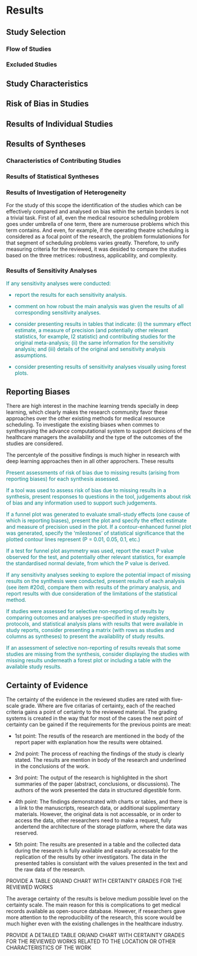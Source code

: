 # Results

## Study Selection

### Flow of Studies

### Excluded Studies
    

## Study Characteristics


## Risk of Bias in Studies


## Results of Individual Studies


## Results of Syntheses

### Characteristics of Contributing Studies

### Results of Statistical Syntheses

### Results of Investigation of Heterogeneity

For the study of this scope the identification of the studies which can be effectively compared and analysed on bias within the sertain borders is not a trivial task. First of all, even the medical resource scheduling problem goes under umbrella of one term, there are numerouse problems which this term contains. And even, for example, if the operating theatre scheduling is considered as a focal point of the research, the problem formulationions for that segment of scheduling problems varies greatly. Therefore, to unify measuring criteria for the reviewed, it was desided to compare the studies based on the three metrices: robustness, applicability, and complexity. 




### Results of Sensitivity Analyses

<div style="color: teal;">

If any sensitivity analyses were conducted:

- report the results for each sensitivity analysis.

- comment on how robust the main analysis was given the results of all corresponding sensitivity analyses.

- consider presenting results in tables that indicate: (i) the summary effect estimate, a measure of precision (and potentially other relevant statistics, for example, I2 statistic) and contributing studies for the original meta-analysis; (ii) the same information for the sensitivity analysis; and (iii) details of the original and sensitivity analysis assumptions.

- consider presenting results of sensitivity analyses visually using forest plots.

</div>


## Reporting Biases

There are high interest in the machine learning trends specially in deep learning, which clearly makes the research community favor these approaches over the other existing methods for medical resource scheduling. To investigate the existing biases when commes to synthesysing the advance computational system to support desicions of the healthcare managers the availability and the type of the outcomes of the studies are considered.

The percentyle of the possitive findings is much higher in research with deep learning approaches then in all other approchers. These results 

<div style="color: teal;">

Present assessments of risk of bias due to missing results (arising from reporting biases) for each synthesis assessed.

If a tool was used to assess risk of bias due to missing results in a synthesis, present responses to questions in the tool, judgements about risk of bias and any information used to support such judgements.

If a funnel plot was generated to evaluate small-study effects (one cause of which is reporting biases), present the plot and specify the effect estimate and measure of precision used in the plot. If a contour-enhanced funnel plot was generated, specify the ‘milestones’ of statistical significance that the plotted contour lines represent (P = 0.01, 0.05, 0.1, etc.)

If a test for funnel plot asymmetry was used, report the exact P value observed for the test, and potentially other relevant statistics, for example the standardised normal deviate, from which the P value is derived.

If any sensitivity analyses seeking to explore the potential impact of missing results on the synthesis were conducted, present results of each analysis (see item #20d), compare them with results of the primary analysis, and report results with due consideration of the limitations of the statistical method.

If studies were assessed for selective non-reporting of results by comparing outcomes and analyses pre-specified in study registers, protocols, and statistical analysis plans with results that were available in study reports, consider presenting a matrix (with rows as studies and columns as syntheses) to present the availability of study results.

If an assessment of selective non-reporting of results reveals that some studies are missing from the synthesis, consider displaying the studies with missing results underneath a forest plot or including a table with the available study results.
</div>



## Certainty of Evidence

The certainty of the evidence in the reviewed studies are rated with five-scale grade. Where are five critarias of certainty, each of the reached criteria gains a point of certainty to the reviewed material. The grading systems is created in the way that for most of the cases the next point of certainty can be gained if the requirements for the previous points are meat:

- 1st point: The resutls of the research are mentioned in the body of the report paper with explanation how the results were obtained.

- 2nd point: The process of reaching the findings of the study is clearly stated. The results are mention in body of the research and underlined in the conclusions of the work. 

- 3rd point: The output of the research is highlighted in the short summaries of the paper (abstract, conclusions, or discussions). The authors of the work presented the data in structured digestible form.

- 4th point: The findings demonstrated with charts or tables, and there is a link to the manuscripts, research data, or additional supplimentary materials. However, the original data is not accessable, or in order to access the data, other researchers need to make a request, fully andertend the architecture of the storage platform, where the data was reserved.  

- 5th point: The results are presented in a table and the collected data during the research is fully available and easally accessable for the replication of the results by other investigators. The data in the presented tables is consistant with the values presented in the text and the raw data of the research.

PROVIDE A TABLE OR/AND CHART WITH CERTAINTY GRADES FOR THE REVIEWED WORKS

The average certainty of the results is belove medium possible level on the certainty scale. The main reason for this is complications to get medical records available as open-source database. However, if researchers gave more attention to the reproducibility of the research, this score would be much higher even with the existing challenges in the healthcare industry.

PROVIDE A DETAILED TABLE OR/AND CHART WITH CERTAINTY GRADES FOR THE REVIEWED WORKS RELATED TO THE LOCATION OR OTHER CHARACTERISTICS OF THE WORK
